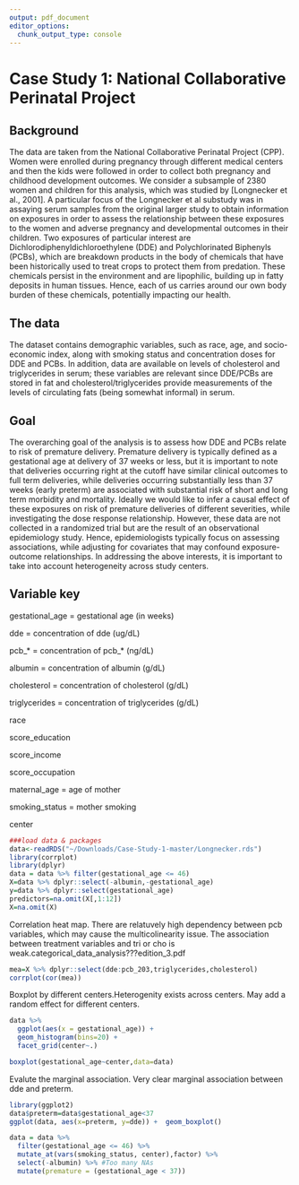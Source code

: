 ```yaml
---
output: pdf_document
editor_options: 
  chunk_output_type: console
---
```

# Case Study 1: National Collaborative Perinatal Project

## Background
The data are taken from the National Collaborative Perinatal Project (CPP). Women were enrolled during pregnancy through different medical centers and then the kids were followed in order to collect both pregnancy and childhood development outcomes. We consider a subsample of 2380 women and children for this analysis, which was studied by [Longnecker et al., 2001].  A particular focus of the Longnecker et al substudy was in assaying serum samples from the original larger study to obtain information on exposures in order to assess the relationship between these exposures to the women and adverse pregnancy and developmental outcomes in their children.  Two exposures of particular interest are Dichlorodiphenyldichloroethylene (DDE) and Polychlorinated Biphenyls (PCBs), which are breakdown products in the body of chemicals that have been historically used to treat crops to protect them from predation.  These chemicals persist in the environment and are lipophilic, building up in fatty deposits in human tissues.  Hence, each of us carries around our own body burden of these chemicals, potentially impacting our health.

## The data
The dataset contains demographic variables, such as race, age, and socio-economic index, along with smoking status and concentration doses for DDE and PCBs.  In addition, data are available on levels of cholesterol and triglycerides in serum; these variables are relevant since DDE/PCBs are stored in fat and cholesterol/triglycerides provide measurements of the levels of circulating fats (being somewhat informal) in serum. 

## Goal
The overarching goal of the analysis is to assess how DDE and PCBs relate to risk of premature delivery.  Premature delivery is typically defined as a gestational age at delivery of 37 weeks or less, but it is important to note that deliveries occurring right at the cutoff have similar clinical outcomes to full term deliveries, while deliveries occurring substantially less than 37 weeks (early preterm) are associated with substantial risk of short and long term morbidity and mortality.  Ideally we would like to infer a causal effect of these exposures on risk of premature deliveries of different severities, while investigating the dose response relationship.  However, these data are not collected in a randomized trial but are the result of an observational epidemiology study.  Hence, epidemiologists typically focus on assessing associations, while adjusting for covariates that may confound exposure-outcome relationships.  In addressing the above interests, it is important to take into account heterogeneity across study centers.

## Variable key 
gestational_age = gestational age (in weeks)

dde = concentration of dde (ug/dL)

pcb_* = concentration of pcb_* (ng/dL)

albumin = concentration of albumin (g/dL)

cholesterol = concentration of cholesterol (g/dL)

triglycerides =  concentration of triglycerides (g/dL)

race 

score_education 

score_income

score_occupation

maternal_age = age of mother

smoking_status = mother smoking

center
```r
###load data & packages
data<-readRDS("~/Downloads/Case-Study-1-master/Longnecker.rds")
library(corrplot)
library(dplyr)
data = data %>% filter(gestational_age <= 46)
X=data %>% dplyr::select(-albumin,-gestational_age)
y=data %>% dplyr::select(gestational_age)
predictors=na.omit(X[,1:12])
X=na.omit(X)
```
Correlation heat map. There are relatuvely high dependency between pcb variables, which may cause the multicolinearity issue. The association between treatment variables and tri or cho is weak.categorical_data_analysis???edition_3.pdf
```r
mea=X %>% dplyr::select(dde:pcb_203,triglycerides,cholesterol)
corrplot(cor(mea))
```
Boxplot by different centers.Heterogenity exists across centers. May add a random effect for different centers.
```r

data %>%
  ggplot(aes(x = gestational_age)) +
  geom_histogram(bins=20) +
  facet_grid(center~.)

boxplot(gestational_age~center,data=data)
```
Evalute the marginal association. Very clear marginal association between dde and preterm. 
```r
library(ggplot2)
data$preterm=data$gestational_age<37
ggplot(data, aes(x=preterm, y=dde)) +  geom_boxplot()

```

```r
data = data %>% 
  filter(gestational_age <= 46) %>% 
  mutate_at(vars(smoking_status, center),factor) %>% 
  select(-albumin) %>% #Too many NAs
  mutate(premature = (gestational_age < 37))
```